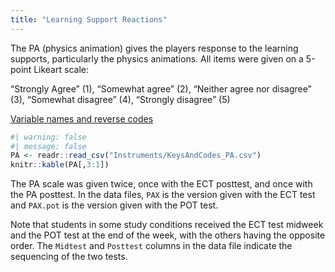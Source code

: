 ```yaml
---
title: "Learning Support Reactions"
---
```


The PA (physics animation) gives the players response to the
learning supports, particularly the physics animations.  All items
were given on a 5-point Likeart scale:

"Strongly Agree" (1), "Somewhat agree" (2), "Neither agree nor disagree" (3), "Somewhat disagree" (4), "Strongly disagree" (5)

[Variable names and reverse codes](Instruments/KeysAndCodes_PA.csv)

```r
#| warning: false
#| message: false
PA <- readr::read_csv("Instruments/KeysAndCodes_PA.csv")
knitr::kable(PA[,3:1])
```
The PA scale was given twice, once with the ECT posttest, and
once with the PA posttest.  In the data files, `PAX` is the
version given with the ECT test and `PAX.pot` is the version
given with the POT test.  

Note that students in some study conditions received the ECT test
midweek and the POT test at the end of the week, with the others
having the opposite order.  The `Midtest` and `Posttest` columns
in the data file indicate the sequencing of the two tests.
